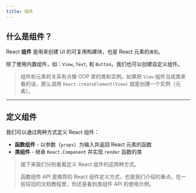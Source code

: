 ```yaml
---
title: 组件
---
```



## 什么是组件？

React **组件** 是用来创建 UI 的可复用构建块，也是 React 元素的`类型`。

除了使用内置组件，如：`View`, `Text`, 和 `Button`。我们也可以创建自定义组件。

> 组件和元素的关系有点像 OOP 里的类和实例。如果把 `View` 组件当成类来看的话，那么调用 `React.createElement(View)` 就是创建一个实例（元素）。

---

## 定义组件

我们可以通过两种方式定义 React 组件：

- **函数组件** - 以参数（`props`）为输入并返回 React 元素的函数
- **类组件** - 继承 `React.Component` 并实现 `render` 函数的类

> 接下来我们分别看看定义 React 组件的这两种方式。
>
> 函数组件 API 是推荐的 React 组件定义方式，也是我们介绍的重点。在一些较旧的文档教程里，你还是看到类组件 API 的使用示例。
